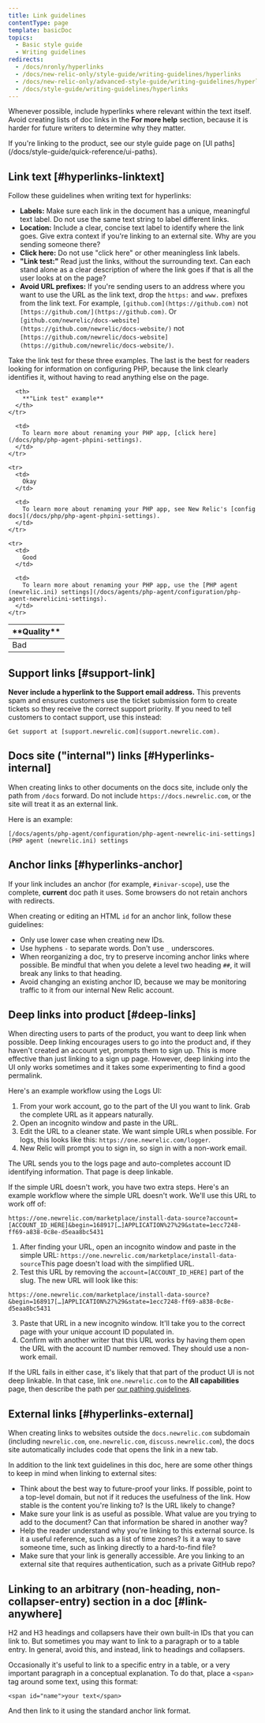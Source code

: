 ```yaml
---
title: Link guidelines
contentType: page
template: basicDoc
topics:
  - Basic style guide
  - Writing guidelines
redirects:
  - /docs/nronly/hyperlinks
  - /docs/new-relic-only/style-guide/writing-guidelines/hyperlinks
  - /docs/new-relic-only/advanced-style-guide/writing-guidelines/hyperlinks
  - /docs/style-guide/writing-guidelines/hyperlinks
---
```


Whenever possible, include hyperlinks where relevant within the text itself. Avoid creating lists of doc links in the **For more help** section, because it is harder for future writers to determine why they matter.

<Callout variant="tip">
  If you're linking to the product, see our style guide page on [UI paths](/docs/style-guide/quick-reference/ui-paths).
</Callout>

## Link text [#hyperlinks-linktext]

Follow these guidelines when writing text for hyperlinks:

* **Labels:** Make sure each link in the document has a unique, meaningful text label. Do not use the same text string to label different links.
* **Location:** Include a clear, concise text label to identify where the link goes. Give extra context if you're linking to an external site. Why are you sending someone there?
* **Click here:** Do not use "click here" or other meaningless link labels.
* **"Link test:"** Read just the links, without the surrounding text. Can each stand alone as a clear description of where the link goes if that is all the user looks at on the page?
* **Avoid URL prefixes:** If you're sending users to an address where you want to use the URL as the link text, drop the `https:` and `www.` prefixes from the link text. For example, `[github.com](https://github.com)` not `[https://github.com/](https://github.com)`. Or `[github.com/newrelic/docs-website](https://github.com/newrelic/docs-website/)` not `[https://github.com/newrelic/docs-website](https://github.com/newrelic/docs-website/)`.

Take the link test for these three examples. The last is the best for readers looking for information on configuring PHP, because the link clearly identifies it, without having to read anything else on the page.

<table>
  <thead>
    <tr>
      <th width={100}>
        **Quality**
      </th>

      <th>
        **"Link test" example**
      </th>
    </tr>
  </thead>

  <tbody>
    <tr>
      <td>
        Bad
      </td>

      <td>
        To learn more about renaming your PHP app, [click here](/docs/php/php-agent-phpini-settings).
      </td>
    </tr>

    <tr>
      <td>
        Okay
      </td>

      <td>
        To learn more about renaming your PHP app, see New Relic's [config docs](/docs/php/php-agent-phpini-settings).
      </td>
    </tr>

    <tr>
      <td>
        Good
      </td>

      <td>
        To learn more about renaming your PHP app, use the [PHP agent (newrelic.ini) settings](/docs/agents/php-agent/configuration/php-agent-newrelicini-settings).
      </td>
    </tr>
  </tbody>
</table>

## Support links [#support-link]

**Never include a hyperlink to the Support email address.** This prevents spam and ensures customers use the ticket submission form to create tickets so they receive the correct support priority. If you need to tell customers to contact support, use this instead:

```
Get support at [support.newrelic.com](support.newrelic.com).
```

## Docs site ("internal") links [#Hyperlinks-internal]

When creating links to other documents on the docs site, include only the path from `/docs` forward. Do not include `https://docs.newrelic.com`, or the site will treat it as an external link.

Here is an example:

```
[/docs/agents/php-agent/configuration/php-agent-newrelic-ini-settings](PHP agent (newrelic.ini) settings
```

## Anchor links [#hyperlinks-anchor]

If your link includes an anchor (for example, `#inivar-scope`), use the complete, **current** doc path it uses. Some browsers do not retain anchors with redirects.

When creating or editing an HTML `id` for an anchor link, follow these guidelines:

* Only use lower case when creating new IDs.
* Use hyphens `-` to separate words. Don't use `_` underscores.
* When reorganizing a doc, try to preserve incoming anchor links where possible. Be mindful that when you delete a level two heading `##`, it will break any links to that heading.
* Avoid changing an existing anchor ID, because we may be monitoring traffic to it from our internal New Relic account.

## Deep links into product [#deep-links]

When directing users to parts of the product, you want to deep link when possible. Deep linking encourages users to go into the product and, if they haven't created an account yet, prompts them to sign up. This is more effective than just linking to a sign up page. However, deep linking into the UI only works sometimes and it takes some experimenting to find a good permalink. 

Here's an example workflow using the Logs UI: 

1. From your work account, go to the part of the UI you want to link. Grab the complete URL as it appears naturally.
2. Open an incognito window and paste in the URL.
3. Edit the URL to a cleaner state. We want simple URLs when possible. For logs, this looks like this: `https://one.newrelic.com/logger`. 
4. New Relic will prompt you to sign in, so sign in with a non-work email. 

The URL sends you to the logs page and auto-completes account ID identifying information. That page is deep linkable.

If the simple URL doesn't work, you have two extra steps. Here's an example workflow where the simple URL doesn't work. We'll use this URL to work off of: 

```
https://one.newrelic.com/marketplace/install-data-source?account=[ACCOUNT_ID_HERE]&begin=168917[…]APPLICATION%27%29&state=1ecc7248-ff69-a838-0c8e-d5eaa8bc5431
```

1. After finding your URL, open an incognito window and paste in the simple URL: `https://one.newrelic.com/marketplace/install-data-source`This page doesn't load with the simplified URL. 
2. Test this URL by removing the `account=[ACCOUNT_ID_HERE]` part of the slug. The new URL will look like this: 

```
https://one.newrelic.com/marketplace/install-data-source?&begin=168917[…]APPLICATION%27%29&state=1ecc7248-ff69-a838-0c8e-d5eaa8bc5431
```
3. Paste that URL in a new incognito window. It'll take you to the correct page with your unique account ID populated in.
4. Confirm with another writer that this URL works by having them open the URL with the account ID number removed.  They should use a non-work email.

If the URL fails in either case, it's likely that that part of the product UI is not deep linkable. In that case, link `one.newrelic.com` to the **All capabilities** page, then describe the path per [our pathing guidelines](/docs/style-guide/formatting/ui-paths). 

## External links [#hyperlinks-external]

When creating links to websites outside the `docs.newrelic.com` subdomain (including `newrelic.com`, `one.newrelic.com`, `discuss.newrelic.com`), the docs site automatically includes code that opens the link in a new tab.

In addition to the link text guidelines in this doc, here are some other things to keep in mind when linking to external sites:

* Think about the best way to future-proof your links. If possible, point to a top-level domain, but not if it reduces the usefulness of the link. How stable is the content you're linking to? Is the URL likely to change?
* Make sure your link is as useful as possible. What value are you trying to add to the document? Can that information be shared in another way?
* Help the reader understand why you're linking to this external source. Is it a useful reference, such as a list of time zones? Is it a way to save someone time, such as linking directly to a hard-to-find file?
* Make sure that your link is generally accessible. Are you linking to an external site that requires authentication, such as a private GitHub repo?

## Linking to an arbitrary (non-heading, non-collapser-entry) section in a doc [#link-anywhere]

H2 and H3 headings and collapsers have their own built-in IDs that you can link to. But sometimes you may want to link to a paragraph or to a table entry. In general, avoid this, and instead, link to headings and collapsers.

Occasionally it's useful to link to a specific entry in a table, or a very important paragraph in a conceptual explanation. To do that, place a `<span>` tag around some text, using this format:

```
<span id="name">your text</span>
```

And then link to it using the standard anchor link format.

